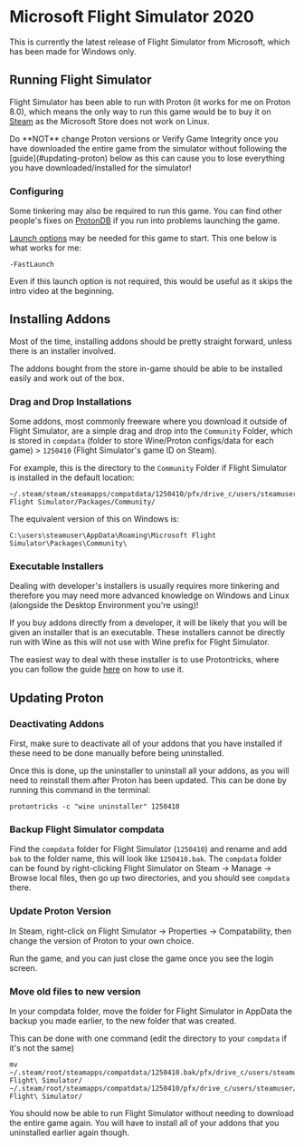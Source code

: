 
# Microsoft Flight Simulator 2020

This is currently the latest release of Flight Simulator from Microsoft, which has been made for Windows only.

## Running Flight Simulator

Flight Simulator has been able to run with Proton (it works for me on Proton 8.0), which means the only way
to run this game would be to buy it on
[Steam](https://store.steampowered.com/app/1250410/Microsoft_Flight_Simulator_40th_Anniversary_Edition/) as the
Microsoft Store does not work on Linux.

<Callout type="error" emoji="⚠️">
  Do **NOT** change Proton versions or Verify Game Integrity once you have
  downloaded the entire game from the simulator without following the
  [guide](#updating-proton) below as this can cause you to lose everything you
  have downloaded/installed for the simulator!
</Callout>

### Configuring

Some tinkering may also be required to run this game. You can find other people's fixes on
[ProtonDB](https://www.protondb.com/app/1250410) if you run into problems launching the game.

[Launch options](https://help.steampowered.com/en/faqs/view/7D01-D2DD-D75E-2955) may be needed for this game to start.
This one below is what works for me:

```
-FastLaunch
```

Even if this launch option is not required, this would be useful as it skips the intro video at the beginning.

## Installing Addons

Most of the time, installing addons should be pretty straight forward, unless there is an installer involved.

The addons bought from the store in-game should be able to be installed easily and work out of the box.

### Drag and Drop Installations

Some addons, most commonly freeware where you download it outside of Flight Simulator, are a simple drag and drop
into the `Community` Folder, which is stored in `compdata` (folder to store Wine/Proton configs/data for each game) >
`1250410` (Flight Simulator's game ID on Steam).

For example, this is the directory to the `Community` Folder if Flight Simulator is installed in the default location:

```
~/.steam/steam/steamapps/compatdata/1250410/pfx/drive_c/users/steamuser/AppData/Roaming/Microsoft Flight Simulator/Packages/Community/
```

The equivalent version of this on Windows is:

```
C:\users\steamuser\AppData\Roaming\Microsoft Flight Simulator\Packages\Community\
```

### Executable Installers

<Callout type="warning" emoji="⚠️">
  Dealing with developer's installers is usually requires more tinkering and
  therefore you may need more advanced knowledge on Windows and Linux (alongside
  the Desktop Environment you're using)!
</Callout>

If you buy addons directly from a developer, it will be likely that you will be given an installer that is an
executable. These installers cannot be directly run with Wine as this will not use with Wine prefix for Flight
Simulator.

The easiest way to deal with these installer is to use Protontricks, where you can follow the guide
[here](msfs/protontricks) on how to use it.

## Updating Proton

<Steps>

### Deactivating Addons

First, make sure to deactivate all of your addons that you have installed if these need to be done manually before
being uninstalled.

Once this is done, up the uninstaller to uninstall all your addons, as you will need to reinstall them after Proton has
been updated. This can be done by running this command in the terminal:

```shell copy
protontricks -c "wine uninstaller" 1250410
```

### Backup Flight Simulator compdata

Find the `compdata` folder for Flight Simulator (`1250410`) and rename and add `bak` to the folder name, this will look
like `1250410.bak`. The `compdata` folder can be found by right-clicking Flight Simulator on Steam -> Manage -> Browse
local files, then go up two directories, and you should see `compdata` there.

### Update Proton Version

In Steam, right-click on Flight Simulator -> Properties -> Compatability, then change the version of Proton to your own
choice.

Run the game, and you can just close the game once you see the login screen.

### Move old files to new version

In your compdata folder, move the folder for Flight Simulator in AppData the backup you made earlier, to the new folder
that was created.

This can be done with one command (edit the directory to your `compdata` if it's not the same)

```shell copy
mv ~/.steam/root/steamapps/compatdata/1250410.bak/pfx/drive_c/users/steamuser/AppData/Roaming/Microsoft\ Flight\ Simulator/ ~/.steam/root/steamapps/compatdata/1250410/pfx/drive_c/users/steamuser/AppData/Roaming/Microsoft\ Flight\ Simulator/
```

You should now be able to run Flight Simulator without needing to download the entire game again. You will have to
install all of your addons that you uninstalled earlier again though.

</Steps>
